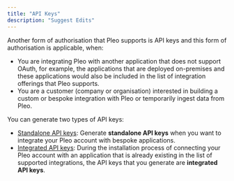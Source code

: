 ```yaml
---
title: "API Keys"
description: "Suggest Edits"
---
```


Another form of authorisation that Pleo supports is API keys and this form of authorisation is applicable, when:

* You are integrating Pleo with another application that does not support OAuth, for example, the applications that are deployed on-premises and these applications would also be included in the list of integration offerings that Pleo supports.
* You are a customer (company or organisation) interested in building a custom or bespoke integration with Pleo or temporarily ingest data from Pleo.

<Info />

You can generate two types of API keys:

* [Standalone API keys](/docs/for-partners): Generate **standalone API keys** when you want to integrate your Pleo account with bespoke applications.
* [Integrated API keys](/docs/integrated-api-key-generation): During the installation process of connecting your Pleo account with an application that is already existing in the list of supported integrations, the API keys that you generate are **integrated API keys**.
